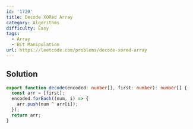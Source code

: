 ```yaml
---
id: '1720'
title: Decode XORed Array
category: Algorithms
difficulty: Easy
tags:
  - Array
  - Bit Manipulation
url: https://leetcode.com/problems/decode-xored-array
---
```


## Solution

```typescript filename="solution.ts" copy
export function decode(encoded: number[], first: number): number[] {
  const arr = [first];
  encoded.forEach((num, i) => {
    arr.push(num ^ arr[i]);
  });
  return arr;
}
```
